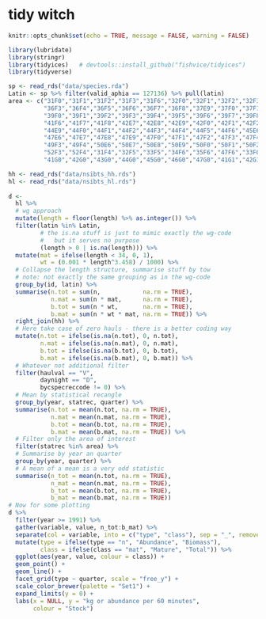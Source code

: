 # tidy witch {#witch}

```r
knitr::opts_chunk$set(echo = TRUE, message = FALSE, warning = FALSE)
```


```r
library(lubridate)
library(stringr)
library(tidyices)   # devtools::install_github("fishvice/tidyices")
library(tidyverse)
```


```r
sp <- read_rds("data/species.rda")
Latin <- sp %>% filter(valid_aphia == 127136) %>% pull(latin)
area <- c("31F0","31F1","31F2","31F3","31F6","32F0","32F1","32F2","32F3","32F4","33F1","33F2","33F3","33F4","34F0","34F1","34F2","34F3","34F4","34F5","35F0","35F1","35F2","35F3","35F4","35F5","36E8","36E9","36F0","36F1","36F2",
          "36F3","36F4","36F5","36F6","36F7","36F8","37E9","37F0","37F1","37F2","37F3","37F4","37F5","37F6","37F7","37F8","38E8","38E9","38F0","38F1","38F2","38F3","38F4","38F5","38F6","38F7","38F8","39E8","39E9",
          "39F0","39F1","39F2","39F3","39F4","39F5","39F6","39F7","39F8","40E7","40E8","40E9","40F0","40F1","40F2","40F3","40F4","40F5","40F6","40F7","40F8","41E7","41E8","41E9","41F0","41F1","41F2","41F3","41F4","41F5",
          "41F6","41F7","41F8","42E7","42E8","42E9","42F0","42F1","42F2","42F3","42F4","42F5","42F6","42F7","42F8","43E7","43E8","43E9","43F0","43F1","43F2","43F3","43F4","43F5","43F6","43F7","44E6","44E7","44E8",
          "44E9","44F0","44F1","44F2","44F3","44F4","44F5","44F6","45E6","45E7","45E8","45E9","45F0","45F1","45F2","45F3","45F4","45F5","45F6","46E6","46E7","46E8","46E9","46F0","46F1","46F2","46F3","46F4","46F5",
          "47E6","47E7","47E8","47E9","47F0","47F1","47F2","47F3","47F4","47F5","48E6","48E7","48E8","48E9","48F0","48F1","48F2","48F3","48F4","48F5","49E6","49E7","49E8","49E9","49F0","49F1","49F2",
          "49F3","49F4","50E6","50E7","50E8","50E9","50F0","50F1","50F2","50F3","50F4","51E6","51E7","51E8","51E9","51F0","51F1","51F2","51F3","51F4","52E6","52E7","52E8","52E9","52F0","52F1","52F2",
          "52F3","52F4","31F4","32F5","33F5","34F6","35F6","47F6","33F0","31F5","49F5","49F6","50F6","33F6","32F6","46F6","32F7","35F7","34F7","44F7","43F8","44F8","45F8","43F9","44F9","45F9","46F9",
          "41G0","42G0","43G0","44G0","45G0","46G0","47G0","41G1","42G1","43G1","44G1","45G1","46G1","41G2","42G2","43G2","48G0")

hh <- read_rds("data/nsibts_hh.rds")
hl <- read_rds("data/nsibts_hl.rds")
  
d <-
  hl %>%
  # wg approach
  mutate(length = floor(length) %>% as.integer()) %>%
  filter(latin %in% Latin,
         # the is.na stuff is just to mimic exactly the wg-code
         #   but it serves no purpose
         (length > 0 | is.na(length))) %>%
  mutate(mat = ifelse(length < 34, 0, 1),
         wt = (0.001 * length^3.458) / 1000) %>%
  # Collapse the length structure, summarise stuff by tow
  # note: not exactly the same grouping as in the wg-code
  group_by(id, latin) %>%
  summarise(n.tot = sum(n,            na.rm = TRUE),
            n.mat = sum(n * mat,      na.rm = TRUE),
            b.tot = sum(n * wt,       na.rm = TRUE),
            b.mat = sum(n * wt * mat, na.rm = TRUE)) %>%
  right_join(hh) %>%
  # Here take case of zero hauls - there is a better coding way
  mutate(n.tot = ifelse(is.na(n.tot), 0, n.tot),
         n.mat = ifelse(is.na(n.mat), 0, n.mat),
         b.tot = ifelse(is.na(b.tot), 0, b.tot),
         b.mat = ifelse(is.na(b.mat), 0, b.mat)) %>%
  # Whatever not additional filter
  filter(haulval == "V",
         daynight == "D",
         bycspecreccode != 0) %>%
  # Mean by statistical recangle
  group_by(year, statrec, quarter) %>%
  summarise(n.tot = mean(n.tot, na.rm = TRUE),
            n.mat = mean(n.mat, na.rm = TRUE),
            b.tot = mean(b.tot, na.rm = TRUE),
            b.mat = mean(b.mat, na.rm = TRUE)) %>%
  # Filter only the area of interest
  filter(statrec %in% area) %>%
  # Summarise by year an quarter
  group_by(year, quarter) %>%
  # A mean of a mean is a very odd statistic
  summarise(n_tot = mean(n.tot, na.rm = TRUE),
            n_mat = mean(n.mat, na.rm = TRUE),
            b_tot = mean(b.tot, na.rm = TRUE),
            b_mat = mean(b.mat, na.rm = TRUE))
# Now for some plotting
d %>%
  filter(year >= 1991) %>% 
  gather(variable, value, n_tot:b_mat) %>%
  separate(col = variable, into = c("type", "class"), sep = "_", remove = FALSE) %>%
  mutate(type = ifelse(type == "n", "Abundance", "Biomass"),
         class = ifelse(class == "mat", "Mature", "Total")) %>% 
  ggplot(aes(year, value, colour = class)) +
  geom_point() +
  geom_line() +
  facet_grid(type ~ quarter, scale = "free_y") +
  scale_color_brewer(palette = "Set1") +
  expand_limits(y = 0) +
  labs(x = NULL, y = "kg or abundance per 60 minutes",
       colour = "Stock")
```

